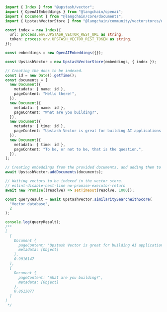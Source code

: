 ```typescript
import { Index } from "@upstash/vector";
import { OpenAIEmbeddings } from "@langchain/openai";
import { Document } from "@langchain/core/documents";
import { UpstashVectorStore } from "@langchain/community/vectorstores/upstash";

const index = new Index({
  url: process.env.UPSTASH_VECTOR_REST_URL as string,
  token: process.env.UPSTASH_VECTOR_REST_TOKEN as string,
});

const embeddings = new OpenAIEmbeddings({});

const UpstashVector = new UpstashVectorStore(embeddings, { index });

// Creating the docs to be indexed.
const id = new Date().getTime();
const documents = [
  new Document({
    metadata: { name: id },
    pageContent: "Hello there!",
  }),
  new Document({
    metadata: { name: id },
    pageContent: "What are you building?",
  }),
  new Document({
    metadata: { time: id },
    pageContent: "Upstash Vector is great for building AI applications.",
  }),
  new Document({
    metadata: { time: id },
    pageContent: "To be, or not to be, that is the question.",
  }),
];

// Creating embeddings from the provided documents, and adding them to Upstash database.
await UpstashVector.addDocuments(documents);

// Waiting vectors to be indexed in the vector store.
// eslint-disable-next-line no-promise-executor-return
await new Promise((resolve) => setTimeout(resolve, 1000));

const queryResult = await UpstashVector.similaritySearchWithScore(
  "Vector database",
  2
);

console.log(queryResult);
/**
[
  [
    Document {
      pageContent: 'Upstash Vector is great for building AI applications.',
      metadata: [Object]
    },
    0.9016147
  ],
  [
    Document {
      pageContent: 'What are you building?',
      metadata: [Object]
    },
    0.8613077
  ]
]
 */
```
